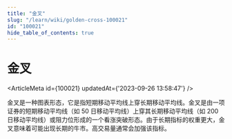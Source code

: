 ```yaml
---
title: "金叉"
slug: "/learn/wiki/golden-cross-100021"
id: "100021"
hide_table_of_contents: true
---
```



# 金叉

<ArticleMeta id={100021} updatedAt={'2023-09-26 13:58:47'} />
<div className='border-solid border-b border-t-0 my-4 border-[var(--ifm-color-gray-300)]' />

金叉是一种图表形态，它是指短期移动平均线上穿长期移动平均线。金叉是由一项证券的短期移动平均线（如 50 日移动平均线）上穿其长期移动平均线（如 200 日移动平均线）或阻力位形成的一个看涨突破形态。由于长期指标的权重更大，金叉意味着可能出现长期的牛市。高交易量通常会加强该指标。
